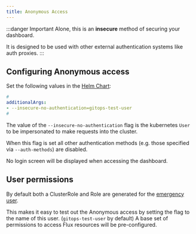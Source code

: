 ```yaml
---
title: Anonymous Access
---
```


:::danger Important
Alone, this is an **insecure** method of securing your dashboard.

It is designed to be used with other external authentication systems like auth proxies.
:::

## Configuring Anonymous access

Set the following values in the [Helm Chart](../references/helm-reference.md):

```yaml
#
additionalArgs:
- --insecure-no-authentication=gitops-test-user
#
```

The value of the `--insecure-no-authentication` flag is the
kubernetes `User` to be impersonated to make requests into the cluster.

When this flag is set all other authentication methods (e.g. those specified via `--auth-methods`) are disabled.

No login screen will be displayed when accessing the dashboard.

## User permissions

By default both a ClusterRole and Role are generated for the [emergency user](./emergency-user.mdx).

This makes it easy to test out the Anonymous access by setting the flag to the name of this user. (`gitops-test-user` by default)
A base set of permissions to access Flux resources will be pre-configured.
